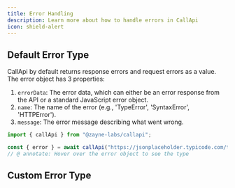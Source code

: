 ```yaml
---
title: Error Handling
description: Learn more about how to handle errors in CallApi
icon: shield-alert
---
```


## Default Error Type

CallApi by default returns response errors and request errors as a value. The error object has 3 properties:

1. `errorData`: The error data, which can either be an error response from the API or a standard JavaScript error object.
2. `name`: The name of the error (e.g., 'TypeError', 'SyntaxError', 'HTTPError').
3. `message`: The error message describing what went wrong.

```ts twoslash title="fetch.ts"
import { callApi } from "@zayne-labs/callapi";

const { error } = await callApi("https://jsonplaceholder.typicode.com/todos/1");
// @ annotate: Hover over the error object to see the type
```

## Custom Error Type
